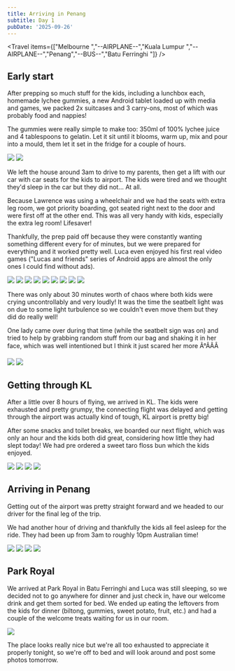 ```yaml
---
title: Arriving in Penang
subtitle: Day 1
pubDate: '2025-09-26'
---
```



<Travel items={["Melbourne ","--AIRPLANE--","Kuala Lumpur ","--AIRPLANE--","Penang","--BUS--","Batu Ferringhi "]} />

## Early start

After prepping so much stuff for the kids, including a lunchbox each, homemade lychee gummies, a new Android tablet loaded up with media and games, we packed 2x suitcases and 3 carry-ons, most of which was probably food and nappies!

The gummies were really simple to make too: 350ml of 100% lychee juice and 4 tablespoons to gelatin. Let it sit until it blooms, warm up, mix and pour into a mould, them let it set in the fridge for a couple of hours.

<Grid>
  <Img src="2025-malaysia/ixolw5vu2shnbnkhaxzo.jpg" />

  <Img src="2025-malaysia/uwvpvxuyh0nenwlczdqn.jpg" />
</Grid>

We left the house around 3am to drive to my parents, then get a lift with our car with car seats for the kids to airport. The kids were tired and we thought they'd sleep in the car but they did not... At all.

Because Lawrence was using a wheelchair and we had the seats with extra leg room, we got priority boarding, got seated right next to the door and were first off at the other end. This was all very handy with kids, especially the extra leg room! Lifesaver!

Thankfully, the prep paid off because they were constantly wanting something different every for of minutes, but we were prepared for everything and it worked pretty well. Luca even enjoyed his first real video games ("Lucas and friends" series of Android apps are almost the only ones I could find without ads).

<Grid>
  <Img src="2025-malaysia/mluyj6ukqwmtoctqdhy5.jpg" />

  <Img src="2025-malaysia/rx85duqxe165ytfmvzox.jpg" />

  <Img src="2025-malaysia/lpkbiefo08rdqg6qgyp4.jpg" />

  <Img src="2025-malaysia/h2a3ozhu7wnhpr5txva3.jpg" />

  <Img src="2025-malaysia/noow3kgblkgbhveedval.jpg" />

  <Img src="2025-malaysia/dpdzchxlo2hyosb0n3so.jpg" />

  <Img src="2025-malaysia/wzddzkczqagteridmfkk.jpg" />

  <Img src="2025-malaysia/bfokjctjbb0o6p3lf4tr.jpg" />

  <Img src="2025-malaysia/r1lzqkgatjud8hdl9lkz.jpg" />
</Grid>

There was only about 30 minutes worth of chaos where both kids were crying uncontrollably and very loudly! It was the time the seatbelt light was on due to some light turbulence so we couldn't even move them but they did do really well!

One lady came over during that time (while the seatbelt sign was on) and tried to help by grabbing random stuff from our bag and shaking it in her face, which was well intentioned but I think it just scared her more Ã°ÂÂÂ

<Grid>
  <Img src="2025-malaysia/gjdog1zstgqkwijvqzne.jpg" />

  <Img src="2025-malaysia/d9k83v58nnecijeacprj.jpg" />
</Grid>

## Getting through KL

After a little over 8 hours of flying, we arrived in KL. The kids were exhausted and pretty grumpy, the connecting flight was delayed and getting through the airport was actually kind of tough, KL airport is pretty big!

After some snacks and toilet breaks, we boarded our next flight, which was only an hour and the kids both did great, considering how little they had slept today! We had pre ordered a sweet taro floss bun which the kids enjoyed.

<Grid>
  <Img src="2025-malaysia/j7xcmhlnlooxfblgdsph.jpg" />

  <Img src="2025-malaysia/y4dp1pbc9cwopfpevl5c.jpg" />

  <Img src="2025-malaysia/eqszferz7xueembc6wj7.jpg" />

  <Img src="2025-malaysia/eejoc02re0s8dxmcsbv2.jpg" />
</Grid>

## Arriving in Penang

Getting out of the airport was pretty straight forward and we headed to our driver for the final leg of the trip.

We had another hour of driving and thankfully the kids all feel asleep for the ride. They had been up from 3am to roughly 10pm Australian time!

<Grid>
  <Img src="2025-malaysia/xlmvfzu6px3nxforpm7w.jpg" />

  <Img src="2025-malaysia/wqf5ui11vwl0ha2drbkv.jpg" />

  <Img src="2025-malaysia/jvsm2x1pdehwlgbpoojn.jpg" />

  <Img src="2025-malaysia/pfeuuqcb1f1vqfzsa6u9.jpg" />
</Grid>

## Park Royal

We arrived at Park Royal in Batu Ferringhi and Luca was still sleeping, so we decided not to go anywhere for dinner and just check in, have our welcome drink and get them sorted for bed. We ended up eating the leftovers from the kids for dinner (biltong, gummies, sweet potato, fruit, etc.) and had a couple of the welcome treats waiting for us in our room.

<Img originalAspectRatio src="2025-malaysia/tx2vmvklek8aslzesgns.jpg" />

The place looks really nice but we're all too exhausted to appreciate it properly tonight, so we're off to bed and will look around and post some photos tomorrow.
